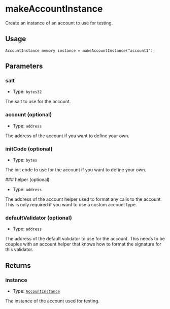 # makeAccountInstance

Create an instance of an account to use for testing.

## Usage

```solidity copy
AccountInstance memory instance = makeAccountInstance("account1");
```

## Parameters

### salt

- Type: `bytes32`

The salt to use for the account.

### account (optional)

- Type: `address`

The address of the account if you want to define your own.

### initCode (optional)

- Type: `bytes`

The init code to use for the account if you want to define your own.

### helper (optional)

- Type: `address`

The address of the account helper used to format any calls to the account. This is only required if you want to use a custom account type.

### defaultValidator (optional)

- Type: `address`

The address of the default validator to use for the account. This needs to be couples with an account helper that knows how to format the signature for this validator.

## Returns

### instance

- Type: [`AccountInstance`](/modulekit/glossary/types#accountinstance)

The instance of the account used for testing.
